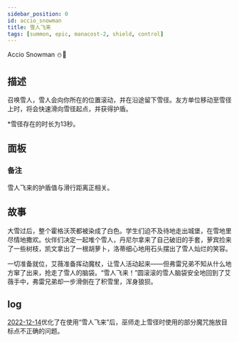 ```yaml
---
sidebar_position: 0
id: accio_snowman
title: 雪人飞来
tags: [summon, epic, manacost-2, shield, control]
---
```


Accio Snowman ⛄🚆

<!--truncate-->



<CardBasics cardKey={id}/>


## 描述

召唤雪人，雪人会向你所在的位置滚动，并在沿途留下雪径。友方单位移动至雪径上时，将会快速滑向雪径起点，并获得护盾。

*雪径存在的时长为13秒。

## 面板


<LevelComponent/>


<CardDynamicTable cardKey={id}/>


<CardComplexTable cardKey={id}/>


### 备注

雪人飞来的护盾值与滑行距离正相关。


## 故事

大雪过后，整个霍格沃茨都被染成了白色。学生们迫不及待地走出城堡，在雪地里尽情地撒欢。伙伴们决定一起堆个雪人，丹尼尔拿来了自己破旧的手套，萝宾捡来了一些树枝，凯文拿出了一根胡萝卜，洛蒂细心地用石头摆出了雪人灿烂的笑容。

一切准备就位，艾薇准备挥动魔杖，让雪人活动起来——但弗雷兄弟不知从什么地方窜了出来，抢走了雪人的脑袋。“雪人飞来！”圆滚滚的雪人脑袋安全地回到了艾薇手中，弗雷兄弟却一步滑倒在了积雪里，浑身狼狈。

## log

[2022-12-14](/blog/221221-update-annc#optimization)优化了在使用“雪人飞来”后，巫师走上雪径时使用的部分魔咒施放目标点不正确的问题。

